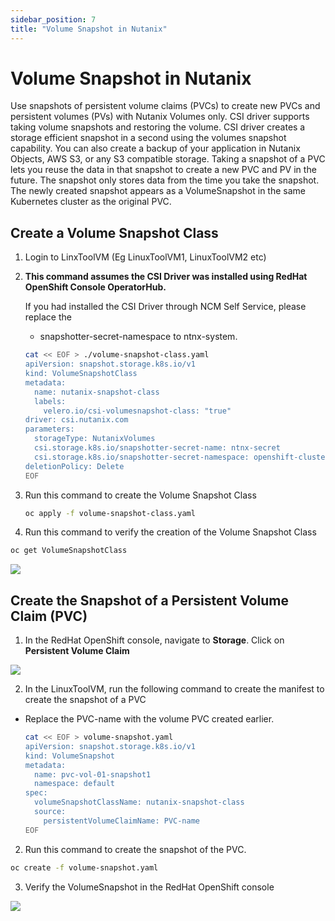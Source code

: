 ```yaml
---
sidebar_position: 7
title: "Volume Snapshot in Nutanix"
---
```


# Volume Snapshot in Nutanix

Use snapshots of persistent volume claims (PVCs) to create new PVCs and persistent volumes
(PVs) with Nutanix Volumes only. CSI driver supports taking volume snapshots and restoring
the volume. CSI driver creates a storage efficient snapshot in a second using the volumes
snapshot capability. You can also create a backup of your application in Nutanix Objects, AWS
S3, or any S3 compatible storage.
Taking a snapshot of a PVC lets you reuse the data in that snapshot to create a new PVC and
PV in the future. The snapshot only stores data from the time you take the snapshot. The newly
created snapshot appears as a VolumeSnapshot in the same Kubernetes cluster as the original
PVC.

## Create a Volume Snapshot Class

1.  Login to LinxToolVM (Eg LinuxToolVM1, LinuxToolVM2 etc)

2.  **This command assumes the CSI Driver was installed using RedHat OpenShift Console 
    OperatorHub.**  
    
    If you had installed the CSI Driver through NCM Self Service, please replace the 

    - snapshotter-secret-namespace to ntnx-system.

    ```bash
    cat << EOF > ./volume-snapshot-class.yaml
    apiVersion: snapshot.storage.k8s.io/v1
    kind: VolumeSnapshotClass
    metadata:
      name: nutanix-snapshot-class
      labels:
        velero.io/csi-volumesnapshot-class: "true"
    driver: csi.nutanix.com
    parameters:
      storageType: NutanixVolumes
      csi.storage.k8s.io/snapshotter-secret-name: ntnx-secret
      csi.storage.k8s.io/snapshotter-secret-namespace: openshift-cluster-csi-drivers
    deletionPolicy: Delete
    EOF
    ```

2.  Run this command to create the Volume Snapshot Class

    ```bash
    oc apply -f volume-snapshot-class.yaml
    ```

3.  Run this command to verify the creation of the Volume Snapshot Class

  ```bash
  oc get VolumeSnapshotClass
  ```

  ![](ocp_volume_snapshot_images/volume-snapshot-1.png)

  ## Create the Snapshot of a Persistent Volume Claim (PVC)

1. In the RedHat OpenShift console, navigate to **Storage**.  Click on **Persistent Volume Claim**

  ![](ocp_volume_snapshot_images/volume-snapshot-2.png)

2. In the LinuxToolVM, run the following command to create the manifest to create the snapshot of a PVC

  - Replace the PVC-name with the volume PVC created earlier.

    ```bash
    cat << EOF > volume-snapshot.yaml
    apiVersion: snapshot.storage.k8s.io/v1
    kind: VolumeSnapshot
    metadata:
      name: pvc-vol-01-snapshot1
      namespace: default
    spec:
      volumeSnapshotClassName: nutanix-snapshot-class
      source:
        persistentVolumeClaimName: PVC-name
    EOF
    ```

2.  Run this command to create the snapshot of the PVC.

  ```bash
  oc create -f volume-snapshot.yaml
  ```

3.  Verify the VolumeSnapshot in the RedHat OpenShift console

  ![](ocp_volume_snapshot_images/volume-snapshot-3.png)